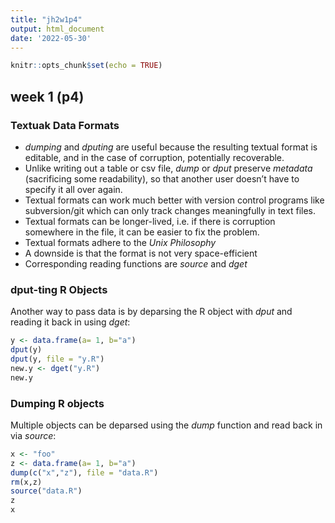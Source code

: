 ```yaml
---
title: "jh2w1p4"
output: html_document
date: '2022-05-30'
---
```


```r
knitr::opts_chunk$set(echo = TRUE)
```

## week 1 (p4)
### Textuak Data Formats

* *dumping* and *dputing* are useful because the resulting textual format is editable, and in the case of corruption, potentially recoverable.
* Unlike writing out a table or csv file, *dump* or *dput* preserve *metadata* (sacrificing some readability), so that another user doesn't have to specify it all over again.
* Textual formats can work much better with version control programs like subversion/git which can only track changes meaningfully in text files.
* Textual formats can be longer-lived, i.e. if there is corruption somewhere in the file, it can be easier to fix the problem.
* Textual formats adhere to the *Unix Philosophy*
* A downside is that the format is not very space-efficient
* Corresponding reading functions are *source* and *dget*

### dput-ting R Objects
Another way to pass data is by deparsing the R object with *dput* and reading it back in using *dget*:

```r
y <- data.frame(a= 1, b="a")
dput(y)
dput(y, file = "y.R")
new.y <- dget("y.R")
new.y
```

### Dumping R objects
Multiple objects can be deparsed using the *dump* function and read back in via *source*:

```r
x <- "foo"
z <- data.frame(a= 1, b="a")
dump(c("x","z"), file = "data.R")
rm(x,z)
source("data.R")
z
x
```

